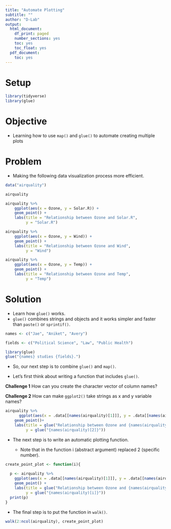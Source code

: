 ```yaml
---
title: "Automate Plotting"
subtitle: ""
author: "D-Lab"
output:
  html_document:
    df_print: paged
    number_sections: yes
    toc: yes
    toc_float: yes
  pdf_document:
    toc: yes
---
```


# Setup 

```r
library(tidyverse)
library(glue)
```

# Objective 

- Learning how to use `map()` and `glue()` to automate creating multiple plots

# Problem 

- Making the following data visualization process more efficient. 

```r
data("airquality")

airquality
```


```r
airquality %>%
    ggplot(aes(x = Ozone, y = Solar.R)) +
    geom_point() +
    labs(title = "Relationship between Ozone and Solar.R",
         y = "Solar.R")

airquality %>%
    ggplot(aes(x = Ozone, y = Wind)) +
    geom_point() +
    labs(title = "Relationship between Ozone and Wind",
         y = "Wind")

airquality %>%
    ggplot(aes(x = Ozone, y = Temp)) +
    geom_point() +
    labs(title = "Relationship between Ozone and Temp",
         y = "Temp")
```

# Solution 

- Learn how `glue()` works. 
- `glue()` combines strings and objects and it works simpler and faster than `paste()` or `sprintif()`.

```r

names <- c("Jae", "Aniket", "Avery")

fields <- c("Political Science", "Law", "Public Health")

library(glue)
glue("{names} studies {fields}.")

```

- So, our next step is to combine `glue()` and `map()`. 

- Let's first think about writing a function that includes `glue()`.

**Challenge 1**
How can you create the character vector of column names? 

**Challenge 2**
How can make `ggplot2()` take strings as x and y variable names?

```r

airquality %>%
      ggplot(aes(x = .data[[names(airquality)[1]]], y = .data[[names(airquality)[2]]]))+
    geom_point()+
    labs(title = glue("Relationship between Ozone and {names(airquality)[2]}"),
         y = glue("{names(airquality)[2]}"))

```

- The next step is to write an automatic plotting function. 

    - Note that in the function i (abstract argument) replaced 2 (specific number). 

```r

create_point_plot <- function(i){
  
  p <- airquality %>%
    ggplot(aes(x = .data[[names(airquality)[1]]], y = .data[[names(airquality)[i]]]))+
    geom_point() +
    labs(title = glue("Relationship between Ozone and {names(airquality)[i]}"),
         y = glue("{names(airquality)[i]}"))
  print(p)
}

```

- The final step is to put the function in `walk()`.

```r

walk(2:ncol(airquality), create_point_plot)

```

<div class="tocify-extend-page" data-unique="tocify-extend-page" style="height: 0;"></div>